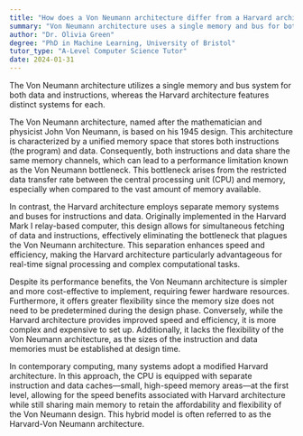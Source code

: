```yaml
---
title: "How does a Von Neumann architecture differ from a Harvard architecture?"
summary: "Von Neumann architecture uses a single memory and bus for both data and instructions, while Harvard architecture separates them."
author: "Dr. Olivia Green"
degree: "PhD in Machine Learning, University of Bristol"
tutor_type: "A-Level Computer Science Tutor"
date: 2024-01-31
---
```


The Von Neumann architecture utilizes a single memory and bus system for both data and instructions, whereas the Harvard architecture features distinct systems for each.

The Von Neumann architecture, named after the mathematician and physicist John Von Neumann, is based on his 1945 design. This architecture is characterized by a unified memory space that stores both instructions (the program) and data. Consequently, both instructions and data share the same memory channels, which can lead to a performance limitation known as the Von Neumann bottleneck. This bottleneck arises from the restricted data transfer rate between the central processing unit (CPU) and memory, especially when compared to the vast amount of memory available.

In contrast, the Harvard architecture employs separate memory systems and buses for instructions and data. Originally implemented in the Harvard Mark I relay-based computer, this design allows for simultaneous fetching of data and instructions, effectively eliminating the bottleneck that plagues the Von Neumann architecture. This separation enhances speed and efficiency, making the Harvard architecture particularly advantageous for real-time signal processing and complex computational tasks.

Despite its performance benefits, the Von Neumann architecture is simpler and more cost-effective to implement, requiring fewer hardware resources. Furthermore, it offers greater flexibility since the memory size does not need to be predetermined during the design phase. Conversely, while the Harvard architecture provides improved speed and efficiency, it is more complex and expensive to set up. Additionally, it lacks the flexibility of the Von Neumann architecture, as the sizes of the instruction and data memories must be established at design time.

In contemporary computing, many systems adopt a modified Harvard architecture. In this approach, the CPU is equipped with separate instruction and data caches—small, high-speed memory areas—at the first level, allowing for the speed benefits associated with Harvard architecture while still sharing main memory to retain the affordability and flexibility of the Von Neumann design. This hybrid model is often referred to as the Harvard-Von Neumann architecture.
    